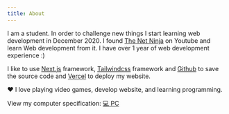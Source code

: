 ```yaml
---
title: About
---
```


I am a student. In order to challenge new things I start learning web development in December 2020. I found [The Net Ninja](https://www.youtube.com/c/TheNetNinja) on Youtube and learn Web development from it. I have over 1 year of web development experience :)

I like to use [Next.js](https://nextjs.org/) framework, [Tailwindcss](https://tailwindcss.com/) framework and [Github](https://github.com/) to save the source code and [Vercel](https://vercel.com/) to deploy my website.

❤️ I love playing video
games, develop website, and learning programming.

View my computer specification: [💻 PC](/pc-specs)
